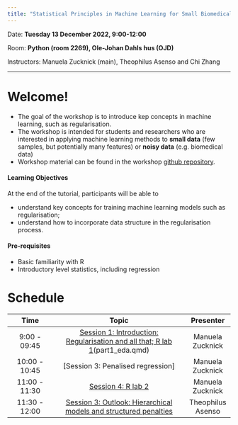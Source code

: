 ```yaml
---
title: "Statistical Principles in Machine Learning for Small Biomedical Data"
---
```


Date: **Tuesday 13 December 2022, 9:00-12:00**

Room: **Python (room 2269), Ole-Johan Dahls hus (OJD)**

Instructors: Manuela Zucknick (main), Theophilus Asenso and Chi Zhang

------------------


# Welcome!

-   The goal of the workshop is to introduce kep concepts in machine learning, such as regularisation.
-   The workshop is intended for students and researchers who are interested in applying machine learning methods to **small data** (few samples, but potentially many features) or **noisy data** (e.g. biomedical data)
-   Workshop material can be found in the workshop [github repository](https://github.com/ocbe-uio/2022_bioinformatics_workshop).

#### Learning Objectives

At the end of the tutorial, participants will be able to

-   understand key concepts for training machine learning models such as regularisation;
-   understand how to incorporate data structure in the regularisation process.

#### Pre-requisites

-   Basic familiarity with R
-   Introductory level statistics, including regression

# Schedule

|     Time      |                  Topic                   |    Presenter     |
|:-------------:|:-----------------------------------------:|:-------------:|
| 9:00 - 09:45  | [Session 1: Introduction: Regularisation and all that; R lab 1](part0_prep.qmd)(part1_eda.qmd) | Manuela Zucknick |
| 10:00 - 10:45  | [Session 3: Penalised regression] | Manuela Zucknick |
| 11:00 - 11:30 |     [Session 4: R lab 2](part2_model.qmd)      | Manuela Zucknick |
| 11:30 - 12:00  | [Session 3: Outlook: Hierarchical models and structured penalties](part4_eda.qmd) | Theophilus Asenso|

